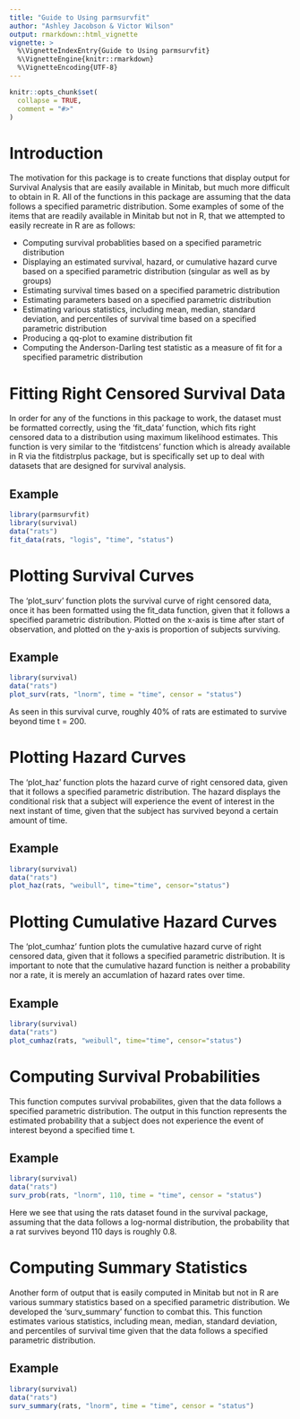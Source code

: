 ---
title: "Guide to Using parmsurvfit"
author: "Ashley Jacobson & Victor Wilson"
output: rmarkdown::html_vignette
vignette: >
  %\VignetteIndexEntry{Guide to Using parmsurvfit}
  %\VignetteEngine{knitr::rmarkdown}
  %\VignetteEncoding{UTF-8}
---

```{r setup, include = FALSE}
knitr::opts_chunk$set(
  collapse = TRUE,
  comment = "#>"
)
```

# Introduction
 
The motivation for this package is to create functions that display output for Survival Analysis
that are easily available in Minitab, but much more difficult to obtain in R. All of the
functions in this package are assuming that the data follows a specified parametric distribution. 
Some examples of some of the items that are readily available in Minitab but not in R, that we 
attempted to easily recreate in R are as follows:  

* Computing survival probablities based on a specified parametric distribution  
* Displaying an estimated survival, hazard, or cumulative hazard curve based on a specified
parametric distribution (singular as well as by groups)  
* Estimating survival times based on a specified parametric distribution   
* Estimating parameters based on a specified parametric distribution    
* Estimating various statistics, including mean, median, standard deviation, and percentiles of
survival time based on a specified parametric distribution   
* Producing a qq-plot to examine distribution fit 
* Computing the Anderson-Darling test statistic as a measure of fit for a specified parametric
distribution

# Fitting Right Censored Survival Data

In order for any of the functions in this package to work, the dataset must be formatted
correctly, using the 'fit_data' function, which fits right censored data to a distribution
using maximum likelihood estimates. This function is very similar to the 'fitdistcens' function
which is already available in R via the fitdistrplus package, but is specifically set up to deal 
with datasets that are designed for survival analysis.

## Example

```{r}
library(parmsurvfit)
library(survival)
data("rats")
fit_data(rats, "logis", "time", "status")
```

# Plotting Survival Curves

The 'plot_surv' function plots the survival curve of right censored data, once it has been
formatted using the fit_data function, given that it follows a specified parametric
distribution. Plotted on the x-axis is time after start of observation, and plotted
on the y-axis is proportion of subjects surviving.

## Example

```{r}
library(survival) 
data("rats")
plot_surv(rats, "lnorm", time = "time", censor = "status")
```

As seen in this survival curve, roughly 40% of rats are estimated to survive beyond time t = 200. 

# Plotting Hazard Curves

The 'plot_haz' function plots the hazard curve of right censored data, given that it follows 
a specified parametric distribution. The hazard displays the conditional risk that a subject 
will experience the event of interest in the next instant of time, given that the subject has 
survived beyond a certain amount of time.
  
## Example

```{r}
library(survival)
data("rats")
plot_haz(rats, "weibull", time="time", censor="status")
```

# Plotting Cumulative Hazard Curves

The 'plot_cumhaz' funtion plots the cumulative hazard curve of right censored data, given that
it follows a specified parametric distribution. It is important to note that the cumulative
hazard function is neither a probability nor a rate, it is merely an accumlation of hazard
rates over time.
  
## Example

```{r}
library(survival)
data("rats")
plot_cumhaz(rats, "weibull", time="time", censor="status")
```

# Computing Survival Probabilities

This function computes survival probabilites, given that the data follows a specified
parametric distribution. The output in this function represents the estimated probability that 
a subject does not experience the event of interest beyond a specified time t. 
 
## Example

```{r}
library(survival)
data("rats")
surv_prob(rats, "lnorm", 110, time = "time", censor = "status")
```

Here we see that using the rats dataset found in the survival package, assuming that the data
follows a log-normal distribution, the probability that a rat survives beyond 110 days is 
roughly 0.8. 
 
# Computing Summary Statistics 

Another form of output that is easily computed in Minitab but not in R are various summary
statistics based on a specified parametric distribution. We developed the 'surv_summary' function
to combat this. This function estimates various statistics, including mean, median, standard
deviation, and percentiles of survival time given that the data follows a specified parametric
distribution.

## Example

```{r}
library(survival)
data("rats")
surv_summary(rats, "lnorm", time = "time", censor = "status")
```
